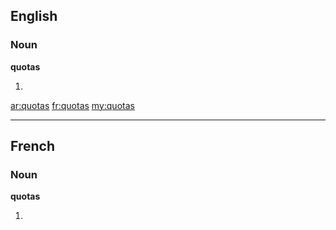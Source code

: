 ==English==
===Noun===
'''quotas'''
# {{plural of|[[quota]]}}

[[ar:quotas]]
[[fr:quotas]]
[[my:quotas]]

----
==French==

===Noun===
'''quotas''' {{m}}

# {{plural of|[[quota]]|lang=fr}}
{{rfc-auto}}